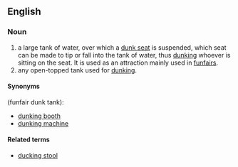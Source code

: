 ==English==

===Noun===
{{en-noun}}

# a large tank of water, over which a [[dunk seat]] is suspended, which seat can be made to tip or fall into the tank of water, thus [[dunking]] whoever is sitting on the seat. It is used as an attraction mainly used in [[funfairs]].
# any open-topped tank used for [[dunking]].

====Synonyms====
(funfair dunk tank):
* [[dunking booth]]
* [[dunking machine]]

====Related terms====
* [[ducking stool]]